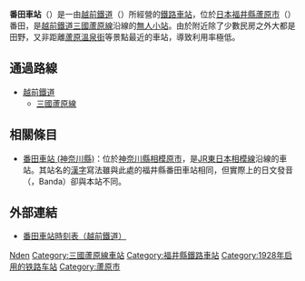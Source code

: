 {{NoteTA|1 = zh:番田車站; zh-cn:番田站; zh-tw:番田車站; zh-hk:番田站; }}
{{日本車站資訊
|公司色 = #0033ff
|文字色 =
|站名 = 番田站
|圖片 = Banden-Station.jpg
|pxl = 250px
|圖片說明 = 候車室
|日文原名 = 番田
|平假名 = ばんでん
|羅馬拼音 = Banden
|前一站 = [[本莊站_(福井縣)|本莊]]
|前一站距離 = 0.9
|後一站距離 = 1.7
|後一站 = [[蘆原湯之町站|蘆原湯之町]]
|電報略號 =
|車站編號 =
|所屬公司 = [[越前鐵道|越前鐵道]]
|所屬路線 = {{Color|#0066ff|■}}[[三國蘆原線|三國蘆原線]]
|距離 = 18.3公里（起點站：[[福井口站|福井口]]）<br>19.8
|起點站 = [[福井站_(福井縣)|福井]] 
|所在地 = [[福井縣|福井縣]][[蘆原市|蘆原市]]番田
|座標 = {{coord|36|12|44.5|N|136|12|8.5|E|region:JP}}
|車站構造 = [[地面車站|地面車站]]
|月台配置 = 側式1面1線
|啟用年月日 = 1928年12月30日
|廢站年月日 = 
|乘客人數 = 
|上下車人次 =   
|統計年度 = 
|轉車 = 
|備註 = [[無人站|無人站]]
}}
'''番田車站'''（{{jpn|j=番田駅|hg=ばんでんえき|rm=Banden eki|f=y}}）是一由[[越前鐵道|越前鐵道]]（{{lang|ja|えちぜん鉄道}}）所經營的[[鐵路車站|鐵路車站]]，位於[[日本|日本]][[福井縣|福井縣]][[蘆原市|蘆原市]]（{{lang|ja|あわら市}}）番田，是[[越前鐵道|越前鐵道]][[三國蘆原線|三國蘆原線]]沿線的[[無人車站|無人小站]]。由於附近除了少數民房之外大都是田野，又非距離[[蘆原溫泉|蘆原溫泉街]]等景點最近的車站，導致利用率極低。

==通過路線==

* [[越前鐵道|越前鐵道]]
** [[三國蘆原線|三國蘆原線]]

==相關條目==
* [[番田車站_(神奈川縣)|番田車站 (神奈川縣)]]：位於[[神奈川縣|神奈川縣]][[相模原市|相模原市]]，是[[JR東日本|JR東日本]][[相模線|相模線]]沿線的車站。其站名的[[漢字|漢字]]寫法雖與此處的福井縣番田車站相同，但實際上的日文發音（{{lang|ja|ばんだ}}，Banda）卻與本站不同。

== 外部連結 ==
* {{ja}}[https://web.archive.org/web/20080511115015/http://www.echizen-tetudo.co.jp/04-diagram/04-diagram-36.html 番田車站時刻表（越前鐵道）]

{{越前鐵道三國蘆原線}}

{{DEFAULTSORT:Banden}}
[[Category:日本鐵路車站_Ba|Nden]]
[[Category:三國蘆原線車站|Category:三國蘆原線車站]]
[[Category:福井縣鐵路車站|Category:福井縣鐵路車站]]
[[Category:1928年启用的铁路车站|Category:1928年启用的铁路车站]]
[[Category:蘆原市|Category:蘆原市]]

{{japan-rail-stub}}